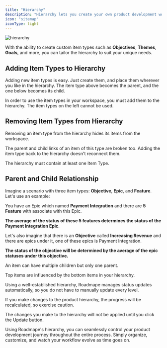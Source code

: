 ```yaml
---
title: "Hierarchy"
description: "Hierarchy lets you create your own product development workflow."
icon: "sitemap"
iconType: light
---
```


![hierarchy](/images/hierarchy.png)

With the ability to create custom item types such as **Objectives**, **Themes**, **Goals**, and more, you can tailor the hierarchy to suit your unique needs.

## Adding Item Types to Hierarchy

Adding new item types is easy. Just create them, and place them wherever you like in the hierarchy. The item type above becomes the parent, and the one below becomes its child.

<Note>In order to use the item types in your workspace, you must add them to the hierarchy. The item types on the left cannot be used.</Note>

## Removing Item Types from Hierarchy

Removing an item type from the hierarchy hides its items from the workspace.

The parent and child links of an item of this type are broken too. Adding the item type back to the hierarchy doesn't reconnect them.

<Warning>The hierarchy must contain at least one Item Type. </Warning>

## Parent and Child Relationship

Imagine a scenario with three item types: **Objective**, **Epic**, and **Feature**. Let's use an example:

You have an Epic which named **Payment Integration** and there are **5 Feature** with associate with this Epic.

**The average of the status of these 5 features determines the status of the Payment Integration Epic**.

Let's also imagine that there is an **Objective** called **Increasing Revenue** and there are epics under it, one of these epics is Payment Integration.

**The status of the objective will be determined by the average of the epic statuses under this objective.**

<Note>An item can have multiple children but only one parent.</Note>

Top items are influenced by the bottom items in your hierarchy.

Using a well-established hierarchy, Roadmape manages status updates automatically, so you do not have to manually update every level.

<Warning>If you make changes to the product hierarchy, the progress will be recalculated, so exercise caution.</Warning>

<Note>The changes you make to the hierarchy will not be applied until you click the Update button. </Note>

Using Roadmape's hierarchy, you can seamlessly control your product development journey throughout the entire process. Simply organize, customize, and watch your workflow evolve as time goes on.
